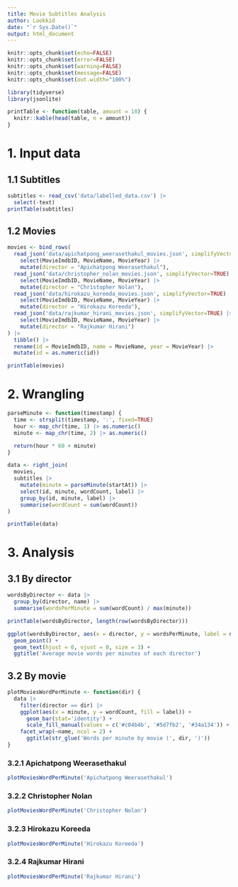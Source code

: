 ```yaml
---
title: Movie Subtitles Analysis
author: Lookkid
date: "`r Sys.Date()`"
output: html_document
---
```


```r
knitr::opts_chunk$set(echo=FALSE)
knitr::opts_chunk$set(error=FALSE)
knitr::opts_chunk$set(warning=FALSE)
knitr::opts_chunk$set(message=FALSE)
knitr::opts_chunk$set(out.width="100%")

library(tidyverse)
library(jsonlite)
```

```r
printTable <- function(table, amount = 10) {
  knitr::kable(head(table, n = amount))
}
```

# 1. Input data

## 1.1 Subtitles

```r
subtitles <- read_csv('data/labelled_data.csv') |>
  select(-text)
printTable(subtitles)
```

## 1.2 Movies

```r
movies <- bind_rows(
  read_json('data/apichatpong_weerasethakul_movies.json', simplifyVector=TRUE) |>
    select(MovieImdbID, MovieName, MovieYear) |>
    mutate(director = "Apichatpong Weerasethakul"),
  read_json('data/christopher_nolan_movies.json', simplifyVector=TRUE) |>
    select(MovieImdbID, MovieName, MovieYear) |>
    mutate(director = "Christopher Nolan"),
  read_json('data/hirokazu_koreeda_movies.json', simplifyVector=TRUE) |>
    select(MovieImdbID, MovieName, MovieYear) |>
    mutate(director = "Hirokazu Koreeda"),
  read_json('data/rajkumar_hirani_movies.json', simplifyVector=TRUE) |>
    select(MovieImdbID, MovieName, MovieYear) |>
    mutate(director = "Rajkumar Hirani")
) |>
  tibble() |>
  rename(id = MovieImdbID, name = MovieName, year = MovieYear) |>
  mutate(id = as.numeric(id))

printTable(movies)
```

# 2. Wrangling

```r
parseMinute <- function(timestamp) {
  time <- strsplit(timestamp, ':', fixed=TRUE)
  hour <- map_chr(time, 1) |> as.numeric()
  minute <- map_chr(time, 2) |> as.numeric()

  return(hour * 60 + minute)
}
```

```r
data <- right_join(
  movies,
  subtitles |>
    mutate(minute = parseMinute(startAt)) |>
    select(id, minute, wordCount, label) |>
    group_by(id, minute, label) |>
    summarise(wordCount = sum(wordCount))
)

printTable(data)
```

# 3. Analysis

## 3.1 By director

```r
wordsByDirector <- data |>
  group_by(director, name) |>
  summarise(wordsPerMinute = sum(wordCount) / max(minute))

printTable(wordsByDirector, length(row(wordsByDirector)))
```

```r
ggplot(wordsByDirector, aes(x = director, y = wordsPerMinute, label = name)) +
  geom_point() +
  geom_text(hjust = 0, vjust = 0, size = 3) +
  ggtitle('Average movie words per minutes of each director')
```

## 3.2 By movie

```r
plotMoviesWordPerMinute <- function(dir) {
  data |>
    filter(director == dir) |>
    ggplot(aes(x = minute, y = wordCount, fill = label)) +
      geom_bar(stat='identity') +
      scale_fill_manual(values = c('#c04b4b', '#5d7fb2', '#34a134')) +
    facet_wrap(~name, ncol = 2) +
      ggtitle(str_glue('Words per minute by movie (', dir, ')'))
}
```

### 3.2.1 Apichatpong Weerasethakul

```r
plotMoviesWordPerMinute('Apichatpong Weerasethakul')
```

### 3.2.2 Christopher Nolan

```r
plotMoviesWordPerMinute('Christopher Nolan')
```

### 3.2.3 Hirokazu Koreeda

```r
plotMoviesWordPerMinute('Hirokazu Koreeda')
```

### 3.2.4 Rajkumar Hirani

```r
plotMoviesWordPerMinute('Rajkumar Hirani')
```
